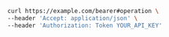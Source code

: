 ```bash showLineNumbers copy filename="Api Key Auth usage example"
curl https://example.com/bearer#operation \
--header 'Accept: application/json' \
--header 'Authorization: Token YOUR_API_KEY'
```
